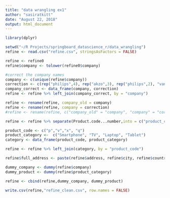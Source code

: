 ```yaml
---
title: "data wrangling ex1"
author: "sasiratkitt"
date: "August 22, 2018"
output: html_document
---
```


```r
library(dplyr)
```


```r
setwd("~/R Projects/springboard_datascience_r/data_wrangling")
refine <- read.csv("refine.csv", stringsAsFactors = FALSE)
```

```r
refine <- refine0 
refine$company <- tolower(refine0$company)

#correct the company names
company <- c(unique(refine$company))
correction <- c(rep("philips",4), rep("akzo",3), rep("philips",2), "van houten", rep("unilever",2))
company_correct <- data_frame(company, correction)
refine <- refine %>% left_join(company_correct, by = "company")

refine <- rename(refine, company_old = company)
refine <- rename(refine, company = correction)
#refine <- rename(refine, c("company_old" = "company", "company" = "correction"))

```

```r
refine <- refine %>% separate(Product.code...number,into = c("product_code","product_name"),sep = "-")
```

```r
product_code <- c("p","v","x", "q")
product_category <-  c("Smartphone", "TV", "Laptop", "Tablet")
category <- data_frame(product_code, product_category)

refine <- refine %>% left_join(category, by = "product_code")
```

```r
refine$full_address <- paste(refine$address, refine$city, refine$country, sep = ",")
```

```r

dummy_company <- dummy(refine$company)
dummy_product <- dummy(refine$product_category)

refine <- cbind(refine,dummy_company, dummy_product)
```

```r
write.csv(refine,"refine_clean.csv", row.names = FALSE)
```



